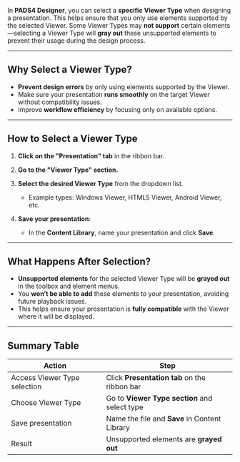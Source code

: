 
In **PADS4 Designer**, you can select a **specific Viewer Type** when designing a presentation. This helps ensure that you only use elements supported by the selected Viewer. Some Viewer Types may **not support** certain elements—selecting a Viewer Type will **gray out** these unsupported elements to prevent their usage during the design process.

---

## **Why Select a Viewer Type?**
- **Prevent design errors** by only using elements supported by the Viewer.
- Make sure your presentation **runs smoothly** on the target Viewer without compatibility issues.
- Improve **workflow efficiency** by focusing only on available options.

---

## **How to Select a Viewer Type**

1. **Click on the "Presentation" tab** in the ribbon bar.  
   
2. **Go to the "Viewer Type" section.**  

3. **Select the desired Viewer Type** from the dropdown list.  
   - Example types: Windows Viewer, HTML5 Viewer, Android Viewer, etc.  

4. **Save your presentation**:  
   - In the **Content Library**, name your presentation and click **Save**.

---

## **What Happens After Selection?**

- **Unsupported elements** for the selected Viewer Type will be **grayed out** in the toolbox and element menus.
- You **won’t be able to add** these elements to your presentation, avoiding future playback issues.
- This helps ensure your presentation is **fully compatible** with the Viewer where it will be displayed.

---

## **Summary Table**

| **Action**                     | **Step**                                       |
|-------------------------------|------------------------------------------------|
| Access Viewer Type selection  | Click **Presentation tab** on the ribbon bar   |
| Choose Viewer Type             | Go to **Viewer Type section** and select type |
| Save presentation              | Name the file and **Save** in Content Library |
| Result                         | Unsupported elements are **grayed out**        |

